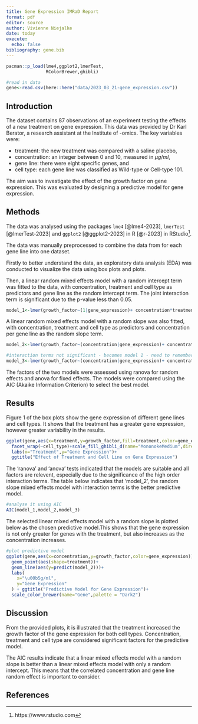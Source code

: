 ```yaml
---
title: Gene Expression IMRaD Report
format: pdf
editor: source
author: Vivienne Niejalke
date: today
execute: 
  echo: false
bibliography: gene.bib
---
```


```r
pacman::p_load(lme4,ggplot2,lmerTest,
               RColorBrewer,ghibli)

#read in data
gene<-read.csv(here::here("data/2023_03_21-gene_expression.csv"))
```

## Introduction

The dataset contains 87 observations of an experiment testing the effects of a new treatment on gene expression. This data was provided by Dr Karl Berator, a research assistant at the Institute of -omics. The key variables were:

- treatment: the new treatment was compared with a saline placebo, 
- concentration: an integer between 0 and 10, measured in $\mu g/ml$, 
- gene line: there were eight specific genes, and
- cell type: each gene line was classified as Wild-type or Cell-type 101. 

The aim was to investigate the effect of the growth factor on gene expression. This was evaluated by designing a predictive model for gene expression.

## Methods

The data was analysed using the packages `lme4` [@lme4-2023], `lmerTest` [@lmerTest-2023] and `ggplot2` [@ggplot2-2023] in R [@r-2023] in RStudio[^1].

[^1]: https://www.rstudio.com

The data was manually preprocessed to combine the data from for each gene line into one dataset.

Firstly to better understand the data, an exploratory data analysis (EDA) was conducted to visualize the data using box plots and plots.

Then, a linear random mixed effects model with a random intercept term was fitted to the data, with concentration, treatment and cell type as predictors and gene line as the random intercept term. The joint interaction term is significant due to the p-value less than 0.05.

```r
model_1<-lmer(growth_factor~(1|gene_expression)+ concentration*treatment*cell_type,data=gene)


```

A linear random mixed effects model with a random slope was also fitted, with concentration, treatment and cell type as predictors and concentration per gene line as the random slope term.

```r
model_2<-lmer(growth_factor~(concentration|gene_expression)+ concentration*treatment*cell_type,data=gene)

#interaction terms not significant - becomes model 1 - need to remember backstep
model_3<-lmer(growth_factor~(concentration|gene_expression)+ concentration+treatment,data=gene)

```

The factors of the two models were assessed using ranova for random effects and anova for fixed effects. The models were compared using the AIC (Akaike Information Criterion) to select the best model.

## Results
Figure 1 of the box plots show the gene expression of different gene lines and cell types. It shows that the treatment has a greater gene expression, however greater variability in the results.

```r
ggplot(gene,aes(x=treatment,y=growth_factor,fill=treatment,color=gene_expression))+geom_boxplot() +
  facet_wrap(~cell_type)+scale_fill_ghibli_d(name="MononokeMedium",direction=-1)+scale_color_brewer(name="Gene",palette = "Dark2") +
  labs(x="Treatment",y="Gene Expression")+
  ggtitle("Effect of Treatment and Cell Line on Gene Expression")

```

The 'ranova' and 'anova' tests indicated that the models are suitable and all factors are relevent, especially due to the significance of the high order interaction terms. The table below indicates that 'model_2', the random slope mixed effects model with interaction terms is the better predictive model.

```r
#analyse it using AIC
AIC(model_1,model_2,model_3)

```

The selected linear mixed effects model with a random slope is plotted below as the chosen predictive model.This shows that the gene expression is not only greater for genes with the treatment, but also increases as the concentration increases.

```r

#plot predictive model
ggplot(gene,aes(x=concentration,y=growth_factor,color=gene_expression))+
  geom_point(aes(shape=treatment))+
  geom_line(aes(y=predict(model_2)))+
  labs(
    x="\u00b5g/ml",
    y="Gene Expression"
  ) + ggtitle("Predictive Model for Gene Expression")+
  scale_color_brewer(name="Gene",palette = "Dark2")

```


## Discussion
From the provided plots, it is illustrated that the treatment increased the growth factor of the gene expression for both cell types. Concentration, treatment and cell type are considered significant factors for the predictive model.

The AIC results indicate that a linear mixed effects model with a random slope is better than a linear mixed effects model with only a random intercept. This means that the correlated concentration and gene line random effect is important to consider.

## References
